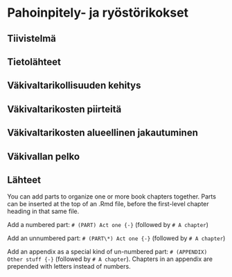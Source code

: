 # Pahoinpitely- ja ryöstörikokset  


## Tiivistelmä	{-}




## Tietolähteet	



## Väkivaltarikollisuuden kehitys


## 	Väkivaltarikosten piirteitä


## Väkivaltarikosten alueellinen jakautuminen


## Väkivallan pelko

## Lähteet {-}


You can add parts to organize one or more book chapters together. Parts can be inserted at the top of an .Rmd file, before the first-level chapter heading in that same file. 

Add a numbered part: `# (PART) Act one {-}` (followed by `# A chapter`)

Add an unnumbered part: `# (PART\*) Act one {-}` (followed by `# A chapter`)

Add an appendix as a special kind of un-numbered part: `# (APPENDIX) Other stuff {-}` (followed by `# A chapter`). Chapters in an appendix are prepended with letters instead of numbers.



